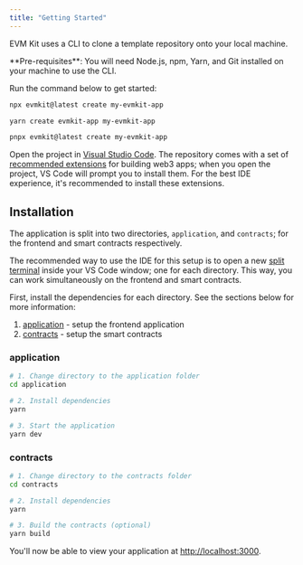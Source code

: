 ```yaml
---
title: "Getting Started"
---
```


EVM Kit uses a CLI to clone a template repository onto your local machine.

<Tip>
  **Pre-requisites**: You will need Node.js, npm, Yarn, and Git installed on
  your machine to use the CLI.
</Tip>

Run the command below to get started:

<CodeGroup>

```bash npm
npx evmkit@latest create my-evmkit-app
```

```bash yarn
yarn create evmkit-app my-evmkit-app
```

```html pnpm
pnpx evmkit@latest create my-evmkit-app
```

</CodeGroup>

Open the project in [Visual Studio Code](https://code.visualstudio.com/).
The repository comes with a set of [recommended extensions](https://github.com/jarrodwatts/evmkit/blob/main/template/.vscode/extensions.json)
for building web3 apps; when you open the project, VS Code will prompt you to install them.
For the best IDE experience, it's recommended to install these extensions.

## Installation

The application is split into two directories, `application`, and `contracts`; for the frontend and smart contracts respectively.

The recommended way to use the IDE for this setup is to open a new [split terminal](https://code.visualstudio.com/docs/terminal/basics#:~:text=Multiple%20terminals%20can%20be%20placed,tab%20on%20the%20terminal%20panel.)
inside your VS Code window; one for each directory.
This way, you can work simultaneously on the frontend and smart contracts.

First, install the dependencies for each directory. See the sections below for more information:

1. [application](#application) - setup the frontend application
2. [contracts](#contracts) - setup the smart contracts

### application

```bash
# 1. Change directory to the application folder
cd application

# 2. Install dependencies
yarn

# 3. Start the application
yarn dev
```

### contracts

```bash
# 1. Change directory to the contracts folder
cd contracts

# 2. Install dependencies
yarn

# 3. Build the contracts (optional)
yarn build
```

You'll now be able to view your application at [http://localhost:3000](http://localhost:3000).
